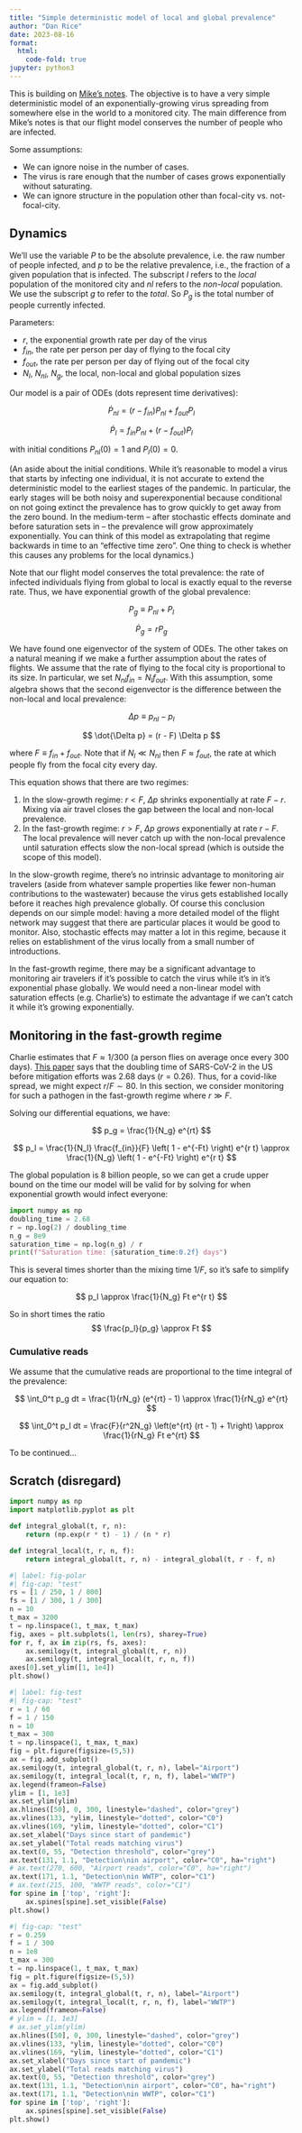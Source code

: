 ```yaml
---
title: "Simple deterministic model of local and global prevalence"
author: "Dan Rice"
date: 2023-08-16
format:
  html:
    code-fold: true
jupyter: python3
---
```


This is building on [Mike's notes](https://hackmd.io/@GWA1lIY4QrqBPa5efs7FEg/HJQM2T7hn).
The objective is to have a very simple deterministic model of an exponentially-growing virus spreading from somewhere else in the world to a monitored city.
The main difference from Mike's notes is that our flight model conserves the number of people who are infected.

Some assumptions:

* We can ignore noise in the number of cases.
* The virus is rare enough that the number of cases grows exponentially without saturating.
* We can ignore structure in the population other than focal-city vs. not-focal-city.

## Dynamics

We'll use the variable $P$ to be the absolute prevalence, i.e. the raw number of people infected, and $p$ to be the relative prevalence, i.e., the fraction of a given population that is infected.
The subscript $l$ refers to the *local* population of the monitored city and $nl$ refers to the *non-local* population.
We use the subscript $g$ to refer to the *total*.
So $P_{g}$ is the total number of people currently infected.

Parameters:

* $r$, the exponential growth rate per day of the virus
* $f_{in}$, the rate per person per day of flying to the focal city
* $f_{out}$, the rate per person per day of flying out of the focal city
* $N_l$, $N_{nl}$, $N_g$, the local, non-local and global population sizes

Our model is a pair of ODEs (dots represent time derivatives):

$$
\dot{P}_{nl} = (r - f_{in}) P_{nl} + f_{out} P_l
$$

$$
\dot{P}_{l} = f_{in} P_{nl} + (r - f_{out}) P_l
$$

with initial conditions $P_{nl}(0) = 1$ and $P_{l}(0) = 0$.

(An aside about the initial conditions. While it's reasonable to model a virus that starts by infecting one individual, it is not accurate to extend the deterministic model to the earliest stages of the pandemic.
In particular, the early stages will be both noisy and superexponential because conditional on not going extinct the prevalence has to grow quickly to get away from the zero bound.
In the medium-term -- after stochastic effects dominate and before saturation sets in -- the prevalence will grow approximately exponentially.
You can think of this model as extrapolating that regime backwards in time to an "effective time zero".
One thing to check is whether this causes any problems for the local dynamics.)

Note that our flight model conserves the total prevalence: the rate of infected individuals flying from global to local is exactly equal to the reverse rate.
Thus, we have exponential growth of the global prevalence:

$$
P_{g} \equiv P_{nl} + P_{l}
$$

$$
\dot{P}_{g} = r P_{g}
$$

We have found one eigenvector of the system of ODEs.
The other takes on a natural meaning if we make a further assumption about the rates of flights.
We assume that the rate of flying to the focal city is proportional to its size.
In particular, we set $N_{nl} f_{in} = N_l f_{out}$.
With this assumption, some algebra shows that the second eigenvector is the difference between the non-local and local prevalence:

$$
\Delta p \equiv p_{nl} - p_l
$$

$$
\dot{\Delta p} = (r - F) \Delta p
$$

where $F \equiv f_{in} + f_{out}$.
Note that if $N_{l} \ll N_{nl}$ then $F \approx f_{out}$, the rate at which people fly from the focal city every day.

This equation shows that there are two regimes:

1. In the slow-growth regime: $r < F$, $\Delta p$ shrinks exponentially at rate $F - r$. Mixing via air travel closes the gap between the local and non-local prevalence.
2. In the fast-growth regime: $r > F$, $\Delta p$ *grows* exponentially at rate $r - F$. The local prevalence will never catch up with the non-local prevalence until saturation effects slow the non-local spread (which is outside the scope of this model).

In the slow-growth regime, there's no intrinsic advantage to monitoring air travelers (aside from whatever sample properties like fewer non-human contributions to the wastewater) because the virus gets established locally before it reaches high prevalence globally.
Of course this conclusion depends on our simple model: having a more detailed model of the flight network may suggest that there are particular places it would be good to monitor.
Also, stochastic effects may matter a lot in this regime, because it relies on establishment of the virus locally from a small number of introductions.

In the fast-growth regime, there may be a significant advantage to monitoring air travelers if it's possible to catch the virus while it's in it's exponential phase globally.
We would need a non-linear model with saturation effects (e.g. Charlie's) to estimate the advantage if we can't catch it while it's growing exponentially.

## Monitoring in the fast-growth regime

Charlie estimates that $F \approx 1 / 300$ (a person flies on average once every 300 days).
[This paper](https://academic.oup.com/jid/article/222/10/1601/5879762) says that the doubling time of SARS-CoV-2 in the US before mitigation efforts was 2.68 days ($r = 0.26$).
Thus, for a covid-like spread, we might expect $r / F \sim 80$.
In this section, we consider monitoring for such a pathogen in the fast-growth regime where $r \gg F$.

Solving our differential equations, we have:

$$
p_g = \frac{1}{N_g} e^{rt}
$$

$$
p_l = \frac{1}{N_l} \frac{f_{in}}{F} \left( 1 - e^{-Ft} \right) e^{r t}
    \approx \frac{1}{N_g} \left( 1 - e^{-Ft} \right) e^{r t}
$$

The global population is 8 billion people, so we can get a crude upper bound on the time our model will be valid for by solving for when exponential growth would infect everyone:

```python
import numpy as np
doubling_time = 2.68
r = np.log(2) / doubling_time
n_g = 8e9
saturation_time = np.log(n_g) / r
print(f"Saturation time: {saturation_time:0.2f} days")
```

This is several times shorter than the mixing time $1 / F$, so it's safe to simplify our equation to:

$$
p_l \approx \frac{1}{N_g} Ft e^{r t}
$$

So in short times the ratio
$$
\frac{p_l}{p_g} \approx Ft
$$

### Cumulative reads

We assume that the cumulative reads are proportional to the time integral of the prevalence:

$$
\int_0^t p_g dt = \frac{1}{rN_g} (e^{rt} - 1) \approx \frac{1}{rN_g} e^{rt}
$$

$$
\int_0^t p_l dt = \frac{F}{r^2N_g} \left(e^{rt} (rt - 1) + 1\right)
\approx \frac{1}{rN_g} Ft e^{rt}
$$

To be continued...

## Scratch (disregard)

```python
import numpy as np
import matplotlib.pyplot as plt

def integral_global(t, r, n):
    return (np.exp(r * t) - 1) / (n * r)

def integral_local(t, r, n, f):
    return integral_global(t, r, n) - integral_global(t, r - f, n)
```

```python
#| label: fig-polar
#| fig-cap: "test"
rs = [1 / 250, 1 / 800]
fs = [1 / 300, 1 / 300]
n = 10
t_max = 3200
t = np.linspace(1, t_max, t_max)
fig, axes = plt.subplots(1, len(rs), sharey=True)
for r, f, ax in zip(rs, fs, axes):
    ax.semilogy(t, integral_global(t, r, n))
    ax.semilogy(t, integral_local(t, r, n, f))
axes[0].set_ylim([1, 1e4])
plt.show()
```

```python
#| label: fig-test
#| fig-cap: "test"
r = 1 / 60
f = 1 / 150
n = 10
t_max = 300
t = np.linspace(1, t_max, t_max)
fig = plt.figure(figsize=(5,5))
ax = fig.add_subplot()
ax.semilogy(t, integral_global(t, r, n), label="Airport")
ax.semilogy(t, integral_local(t, r, n, f), label="WWTP")
ax.legend(frameon=False)
ylim = [1, 1e3]
ax.set_ylim(ylim)
ax.hlines([50], 0, 300, linestyle="dashed", color="grey")
ax.vlines(133, *ylim, linestyle="dotted", color="C0")
ax.vlines(169, *ylim, linestyle="dotted", color="C1")
ax.set_xlabel("Days since start of pandemic")
ax.set_ylabel("Total reads matching virus")
ax.text(0, 55, "Detection threshold", color="grey")
ax.text(131, 1.1, "Detection\nin airport", color="C0", ha="right")
# ax.text(270, 600, "Airport reads", color="C0", ha="right")
ax.text(171, 1.1, "Detection\nin WWTP", color="C1")
# ax.text(215, 100, "WWTP reads", color="C1")
for spine in ['top', 'right']:
    ax.spines[spine].set_visible(False)
plt.show()
```

```python
#| fig-cap: "test"
r = 0.259
f = 1 / 300
n = 1e8
t_max = 300
t = np.linspace(1, t_max, t_max)
fig = plt.figure(figsize=(5,5))
ax = fig.add_subplot()
ax.semilogy(t, integral_global(t, r, n), label="Airport")
ax.semilogy(t, integral_local(t, r, n, f), label="WWTP")
ax.legend(frameon=False)
# ylim = [1, 1e3]
# ax.set_ylim(ylim)
ax.hlines([50], 0, 300, linestyle="dashed", color="grey")
ax.vlines(133, *ylim, linestyle="dotted", color="C0")
ax.vlines(169, *ylim, linestyle="dotted", color="C1")
ax.set_xlabel("Days since start of pandemic")
ax.set_ylabel("Total reads matching virus")
ax.text(0, 55, "Detection threshold", color="grey")
ax.text(131, 1.1, "Detection\nin airport", color="C0", ha="right")
ax.text(171, 1.1, "Detection\nin WWTP", color="C1")
for spine in ['top', 'right']:
    ax.spines[spine].set_visible(False)
plt.show()
```

```python

```
